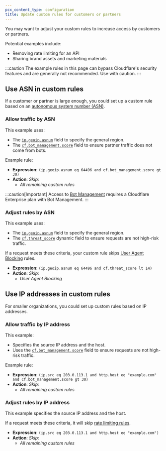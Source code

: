```yaml
---
pcx_content_type: configuration
title: Update custom rules for customers or partners
---
```


You may want to adjust your custom rules to increase access by customers or partners.

Potential examples include:

- Removing rate limiting for an API
- Sharing brand assets and marketing materials

:::caution
The example rules in this page can bypass Cloudflare's security features and are generally not recommended. Use with caution.
:::

## Use ASN in custom rules

If a customer or partner is large enough, you could set up a custom rule based on an [autonomous system number (ASN)](https://www.cloudflare.com/learning/network-layer/what-is-an-autonomous-system/).

### Allow traffic by ASN

This example uses:

- The [`ip.geoip.asnum`](/ruleset-engine/rules-language/fields/standard-fields/#ipsrcasnum) field to specify the general region.
- The [`cf.bot_management.score`](/ruleset-engine/rules-language/fields/dynamic-fields/#cfbot_managementscore) field to ensure partner traffic does not come from bots.

Example rule:

- **Expression**: `(ip.geoip.asnum eq 64496 and cf.bot_management.score gt 30)`
- **Action**: _Skip:_
  - _All remaining custom rules_

:::caution[Important]
Access to [Bot Management](/bots/plans/bm-subscription/) requires a Cloudflare Enterprise plan with Bot Management.
:::

### Adjust rules by ASN

This example uses:

- The [`ip.geoip.asnum`](/ruleset-engine/rules-language/fields/standard-fields/#ipsrcasnum) field to specify the general region.
- The [`cf.threat_score`](/ruleset-engine/rules-language/fields/dynamic-fields/#cfthreat_score) dynamic field to ensure requests are not high-risk traffic.

If a request meets these criteria, your custom rule skips [User Agent Blocking](/waf/tools/user-agent-blocking/) rules.

- **Expression**: `(ip.geoip.asnum eq 64496 and cf.threat_score lt 14)`
- **Action**: _Skip:_
  - _User Agent Blocking_

## Use IP addresses in custom rules

For smaller organizations, you could set up custom rules based on IP addresses.

### Allow traffic by IP address

This example:

- Specifies the source IP address and the host.
- Uses the [`cf.bot_management.score`](/ruleset-engine/rules-language/fields/dynamic-fields/#cfbot_managementscore) field to ensure requests are not high-risk traffic.

Example rule:

- **Expression**: `(ip.src eq 203.0.113.1 and http.host eq "example.com" and cf.bot_management.score gt 30)`
- **Action**: _Skip:_
  - _All remaining custom rules_

### Adjust rules by IP address

This example specifies the source IP address and the host.

If a request meets these criteria, it will skip [rate limiting rules](/waf/rate-limiting-rules/).

- **Expression**: `(ip.src eq 203.0.113.1 and http.host eq "example.com")`
- **Action**: _Skip:_
  - _All remaining custom rules_
